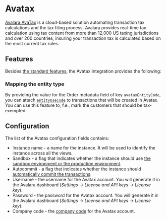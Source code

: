 # Avatax

[Avalara AvaTax](https://www.avalara.com/us/en/index.html) is a cloud-based solution automating transaction tax calculations and the tax filing process. Avalara
provides real-time tax calculation using tax content from more than 12,000 US taxing jurisdictions and over 200
countries, insuring your transaction tax is calculated based on the most current tax rules.

## Features

Besides [the standard features](/docs/developer/app-store/apps/taxes/overview#features), the Avatax integration provides the following:

### Mapping the entity type

By providing the value for the Order metadata field of key `avataxEntityCode`, you can attach [`entityUseCode`](https://developer.avalara.com/erp-integration-guide/sales-tax-badge/designing/entity-code/) to transactions that will be created in Avatax. You can use this feature to, f.e., mark the customers that should be tax-exempted.

## Configuration

The list of the Avatax configuration fields contains:

- Instance name - a name for the instance. It will be used to identify the instance across all the views.
- Sandbox - a flag that indicates whether the instance should use [the sandbox environment or the production environment](https://developer.avalara.com/erp-integration-guide/sales-tax-badge/authentication-in-avatax/sandbox-vs-production/).
- Autocommit - a flag that indicates whether the instance should [automatically commit the transactions](https://developer.avalara.com/communications/dev-guide_rest_v2/commit-uncommit/).
- Username - the username for the Avatax account. You will generate it in the Avalara dashboard (_Settings_ → _License and API keys_ → _License key_).
- Password - the password for the Avatax account. You will generate it in the Avalara dashboard (_Settings_ → _License and API keys_ → _License key_).
- Company code - the [company code](https://developer.avalara.com/ecommerce-integration-guide/sales-tax-badge/transactions/simple-transactions/company-codes/) for the Avatax account.

